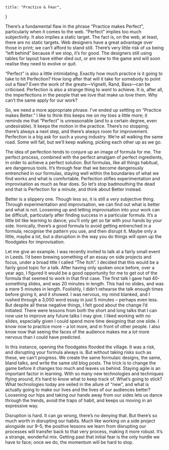     title: "Practice & Fear",
}

There’s a fundamental flaw in the phrase “Practice makes Perfect”, particularly
when it comes to the web. “Perfect” implies too much subjectivity. It also
implies a static target. The fact is, on the web, at least, there are no static
targets. Web designers have a great advantage over those in print; we can’t
afford to stand still. There’s very little risk of us being “left behind”
because if we stop, it’s for good. The designers still using tables for layout
have either died out, or are new to the game and will soon realise they need to
evolve or quit.

“Perfect” is also a little intimidating. Exactly how much practice is it going
to take to hit Perfection? How long after that will it take for somebody to
point out a flaw? Even the work of the greats—Vignelli, Rand, Bass—can be
criticised. Perfection is also a strange thing to _want_ to achieve. It is,
after all, the imperfections in the people that we love that make us love them.
Why can’t the same apply for our work?

So, we need a more appropriate phrase. I’ve ended up settling on “Practice makes
Better.” I like to think this keeps me on my toes a little more; it reminds me
that “Perfect” is unreasonable (and to a certain degree, even undesirable). It
keeps the motion in the practice. There’s no stopping; there’s always a next
step, and there’s always room for improvement. Perfection is a big ask for such
a young industry. We’re all walking the same road. Some will fall, but we’ll
keep walking, picking each other up as we go.

The idea of perfection tends to conjure up an image of formula for me. The
perfect process, combined with the perfect amalgam of perfect ingredients, in
order to achieve a perfect solution. But formulas, like all things habitual, are
dangerous tools. It’s through fear that we become dangerously entrenched in our
formulas, staying well within the boundaries of what we find works and what is
comfortable. Perfection stifles experimentation and improvisation as much as
fear does. So let’s stop badmouthing the dead end that is Perfection for a
minute, and think about Better instead.

Better is a slippery one. Though less so, it is still a very subjective thing.
Through experimentation and improvisation, we can find out what is better and
what is not. Loosening up and letting improvisation into your work can be
difficult, particularly after finding success in a particular formula. It’s a
little bit like learning to dance; you’ll only get so far with your hands by
your side. Ironically, there’s a good formula to avoid getting entrenched in a
formula; recognise the pattern you use, and then disrupt it. Maybe only a
little, maybe a lot, but a disruption in the way you do things will open up the
floodgates for improvisation.

Let me give an example. I was recently invited to talk at a fairly small event
in Leeds. I’d been brewing something of an essay on side projects and focus,
under a broad title I called “The Itch”. I decided that this would be a fairly
good topic for a talk. After having only spoken once before, over a year ago, I
figured it would be a good opportunity for me to get out of the formula that
seemed to work in that first case. The first talk I gave had 40-something
slides, and was 20 minutes in length. This had no slides, and was a mere 5
minutes in length. Foolishly, I didn’t rehearse the talk enough times before
giving it, and it showed. I was nervous, my mind blanked, and I rushed through a
3,000 word essay in just 5 minutes – perhaps even less. But despite all these
negative things, I felt good about the change I’d initiated. There were lessons
from both the short and long talks that I can now use to improve any future
talks I may give. I liked working with no slides, especially given I could spend
more time designing that one slide. I know now to practice more – a lot more,
and in front of other people. I also know now that seeing the faces of the
audience makes me a _lot_ more nervous than I could have predicted.

In this instance, opening the floodgates flooded the village. It was a risk, and
disrupting your formula always is. But without taking risks such as these, we
can’t progress. We create the same formulaic designs, the same, bland talks, and
write the same old blog posts. The trick is to change the game before it changes
too much and leaves us behind. Staying agile is an important factor in learning.
With so many new technologies and techniques flying around, it’s hard to know
what to keep track of. What’s going to stick? What technologies today are veiled
in the allure of “new”, and what is actually going to make our lives and the
lives of our audiences better? Loosening our hips and taking our hands away from
our sides lets us dance through the trends, avoid the traps of habit, and keeps
us moving in an expressive way.

Disruption is hard. It can go wrong, there’s no denying that. But there’s so
much worth in disrupting our habits. Much like working on a side project
alongside our 9–5, the positive lessons we learn from disrupting our processes
will transfer back to that very process, making it more robust. It’s a strange,
wonderful mix. Getting past that initial fear is the only hurdle we have to
face; once we do, the momentum will be hard to stop.
